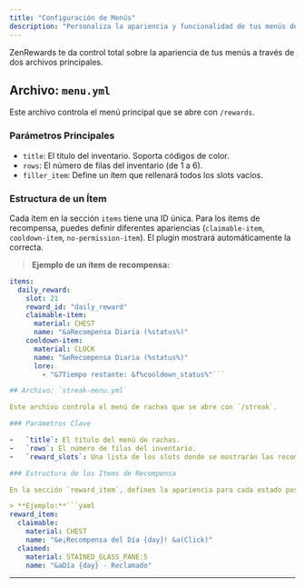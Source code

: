 ```yaml
---
title: "Configuración de Menús"
description: "Personaliza la apariencia y funcionalidad de tus menús de recompensas y rachas."
---
```


ZenRewards te da control total sobre la apariencia de tus menús a través de dos archivos principales.

## Archivo: `menu.yml`

Este archivo controla el menú principal que se abre con `/rewards`.

### Parámetros Principales

-   `title`: El título del inventario. Soporta códigos de color.
-   `rows`: El número de filas del inventario (de 1 a 6).
-   `filler_item`: Define un ítem que rellenará todos los slots vacíos.

### Estructura de un Ítem

Cada ítem en la sección `items` tiene una ID única. Para los ítems de recompensa, puedes definir diferentes apariencias (`claimable-item`, `cooldown-item`, `no-permission-item`). El plugin mostrará automáticamente la correcta.

> **Ejemplo de un ítem de recompensa:**
```yaml
items:
  daily_reward:
    slot: 21
    reward_id: "daily_reward"
    claimable-item:
      material: CHEST
      name: "&aRecompensa Diaria (%status%)"
    cooldown-item:
      material: CLOCK
      name: "&eRecompensa Diaria (%status%)"
      lore:
        - "&7Tiempo restante: &f%cooldown_status%"```

## Archivo: `streak-menu.yml`

Este archivo controla el menú de rachas que se abre con `/streak`.

### Parámetros Clave

-   `title`: El título del menú de rachas.
-   `rows`: El número de filas del inventario.
-   `reward_slots`: Una lista de los slots donde se mostrarán las recompensas de racha, en orden (día 1, día 2, etc.).

### Estructura de los Items de Recompensa

En la sección `reward_item`, defines la apariencia para cada estado posible (`claimable`, `claimed`, `locked`, `unconfigured`).

> **Ejemplo:**```yaml
reward_item:
  claimable:
    material: CHEST
    name: "&e¡Recompensa del Día {day}! &a(Click)"
  claimed:
    material: STAINED_GLASS_PANE:5
    name: "&aDía {day} - Reclamado"
```
---